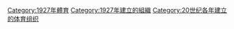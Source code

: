 {{Cat topic in year| topic=建立的體育組織| year=1927}}

[[Category:1927年體育|Category:1927年體育]]
[[Category:1927年建立的組織|Category:1927年建立的組織]]
[[Category:20世纪各年建立的体育组织|Category:20世纪各年建立的体育组织]]